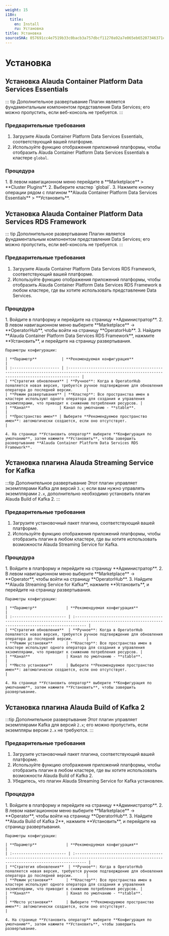 ```yaml
---
weight: 15
i18n:
  title:
    en: Install
    ru: Установка
title: Установка
sourceSHA: 057691cc4e7519b33c0bacb3a757dbcf11270a92a7e065eb65207346371cb64d
---
```


# Установка

## Установка Alauda Container Platform Data Services Essentials

::: tip Дополнительное развертывание
Плагин является фундаментальным компонентом представления Data Services; его можно пропустить, если веб-консоль не требуется.
:::

### Предварительные требования

1. Загрузите Alauda Container Platform Data Services Essentials, соответствующий вашей платформе.
2. Используйте функцию отображения приложений платформы, чтобы отобразить Alauda Container Platform Data Services Essentials в кластере `global`.

### Процедура

<Tabs>
  <Tab label="Веб-консоль">
    1. В левом навигационном меню перейдите в **Marketplace** > **Cluster Plugins**.
    2. Выберите кластер `global`.
    3. Нажмите кнопку операции рядом с плагином **Alauda Container Platform Data Services Essentials** > **Установить**.
  </Tab>
</Tabs>

## Установка Alauda Container Platform Data Services RDS Framework

::: tip Дополнительное развертывание
Плагин является фундаментальным компонентом представления Data Services; его можно пропустить, если веб-консоль не требуется.
:::

### Предварительные требования

1. Загрузите Alauda Container Platform Data Services RDS Framework, соответствующий вашей платформе.
2. Используйте функцию отображения приложений платформы, чтобы отобразить Alauda Container Platform Data Services RDS Framework в любом кластере, где вы хотите использовать представление Data Services.

### Процедура

<Tabs>
  <Tab label="Веб-консоль">
    1. Войдите в платформу и перейдите на страницу **Администратор**.
    2. В левом навигационном меню выберите **Marketplace** -> **OperatorHub**, чтобы войти на страницу **OperatorHub**.
    3. Найдите **Alauda Container Platform Data Services RDS Framework**, нажмите **Установить**, и перейдите на страницу развертывания.

    Параметры конфигурации:

    | **Параметр**           | **Рекомендуемая конфигурация**                                                                                                                       |
    | :--------------------- | :------------------------------------------------------------------------------------------------------------------------------------------------- |
    | **Стратегия обновления** | **Ручное**: Когда в OperatorHub появляется новая версия, требуется ручное подтверждение для обновления оператора до последней версии.      |
    | **Режим развертывания** | **Кластер**: Все пространства имен в кластере используют одного оператора для создания и управления экземплярами, что приводит к снижению потребления ресурсов. |
    | **Канал**             | Канал по умолчанию - **stable**.                                                                                                                     |
    | **Пространство имен** | Выберите **Рекомендуемое пространство имен**: автоматически создается, если оно отсутствует.                                                       |

    4. На странице **Установить оператор** выберите **Конфигурация по умолчанию**, затем нажмите **Установить**, чтобы завершить развертывание **Alauda Container Platform Data Services RDS Framework**.
  </Tab>
</Tabs>

## Установка плагина Alauda Streaming Service for Kafka

:::tip Дополнительное развертывание
Этот плагин управляет экземплярами Kafka для версий `3.x`; если вам нужно управлять экземплярами `2.x`, дополнительно необходимо установить плагин Alauda Build of Kafka 2.
:::

### Предварительные требования

1. Загрузите установочный пакет плагина, соответствующий вашей платформе.
2. Используйте функцию отображения приложений платформы, чтобы отобразить плагин в любом кластере, где вы хотите использовать возможности Alauda Streaming Service for Kafka.

### Процедура

<Tabs>
  <Tab label="Веб-консоль">
    1. Войдите в платформу и перейдите на страницу **Администратор**.
    2. В левом навигационном меню выберите **Marketplace** -> **Operator**, чтобы войти на страницу **OperatorHub**.
    3. Найдите **Alauda Streaming Service for Kafka**, нажмите **Установить**, и перейдите на страницу развертывания.

    Параметры конфигурации:

    | **Параметр**             | **Рекомендуемая конфигурация**                                                                                                                       |
    | :------------------------ | :------------------------------------------------------------------------------------------------------------------------------------------------- |
    | **Стратегия обновления**  | **Ручное**: Когда в OperatorHub появляется новая версия, требуется ручное подтверждение для обновления оператора до последней версии.      |
    | **Режим установки**      | **Кластер**: Все пространства имен в кластере используют одного оператора для создания и управления экземплярами, что приводит к снижению потребления ресурсов. |
    | **Канал**                | Канал по умолчанию - **stable**.                                                                                                                     |
    | **Место установки**      | Выберите **Рекомендуемое пространство имен**: автоматически создается, если оно отсутствует.                                                       |

    4. На странице **Установить оператор** выберите **Конфигурация по умолчанию**, затем нажмите **Установить**, чтобы завершить развертывание.
  </Tab>
</Tabs>

## Установка плагина Alauda Build of Kafka 2

:::tip Дополнительное развертывание
Этот плагин управляет экземплярами Kafka для версий `2.x`; его можно пропустить, если экземпляры версии `2.x` не требуются.
:::

### Предварительные требования

1. Загрузите установочный пакет плагина, соответствующий вашей платформе.
2. Используйте функцию отображения приложений платформы, чтобы отобразить плагин в любом кластере, где вы хотите использовать возможности Alauda Build of Kafka 2.
3. Убедитесь, что плагин Alauda Streaming Service for Kafka установлен.

### Процедура

<Tabs>
  <Tab label="Веб-консоль">
    1. Войдите в платформу и перейдите на страницу **Администратор**.
    2. В левом навигационном меню выберите **Marketplace** -> **Operator**, чтобы войти на страницу **OperatorHub**.
    3. Найдите **Alauda Build of Kafka 2**, нажмите **Установить**, и перейдите на страницу развертывания.

    Параметры конфигурации:

    | **Параметр**             | **Рекомендуемая конфигурация**                                                                                                                       |
    | :------------------------ | :------------------------------------------------------------------------------------------------------------------------------------------------- |
    | **Стратегия обновления**  | **Ручное**: Когда в OperatorHub появляется новая версия, требуется ручное подтверждение для обновления оператора до последней версии.      |
    | **Режим установки**      | **Кластер**: Все пространства имен в кластере используют одного оператора для создания и управления экземплярами, что приводит к снижению потребления ресурсов. |
    | **Канал**                | Канал по умолчанию - **stable**.                                                                                                                     |
    | **Место установки**      | Выберите **Рекомендуемое пространство имен**: автоматически создается, если оно отсутствует.                                                       |

    4. На странице **Установить оператор** выберите **Конфигурация по умолчанию**, затем нажмите **Установить**, чтобы завершить развертывание.
  </Tab>
</Tabs>
